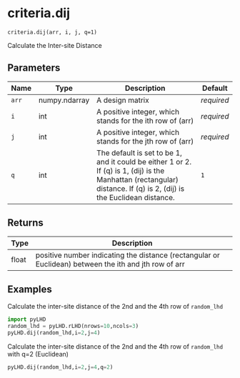 # criteria.dij { #pyLHD.criteria.dij }

`criteria.dij(arr, i, j, q=1)`

Calculate the Inter-site Distance

## Parameters

| Name   | Type          | Description                                                                                                                                                          | Default    |
|--------|---------------|----------------------------------------------------------------------------------------------------------------------------------------------------------------------|------------|
| `arr`  | numpy.ndarray | A design matrix                                                                                                                                                      | _required_ |
| `i`    | int           | A positive integer, which stands for the ith row of (arr)                                                                                                            | _required_ |
| `j`    | int           | A positive integer, which stands for the jth row of (arr)                                                                                                            | _required_ |
| `q`    | int           | The default is set to be 1, and it could be either 1 or 2. If (q) is 1, (dij) is the Manhattan (rectangular) distance. If (q) is 2, (dij) is the Euclidean distance. | `1`        |

## Returns

| Type   | Description                                                                                           |
|--------|-------------------------------------------------------------------------------------------------------|
| float  | positive number indicating the distance (rectangular or Euclidean) between the ith and jth row of arr |

## Examples



Calculate the inter-site distance of the 2nd and the 4th row of `random_lhd`
```python
import pyLHD
random_lhd = pyLHD.rLHD(nrows=10,ncols=3)
pyLHD.dij(random_lhd,i=2,j=4)
```
Calculate the inter-site distance of the 2nd and the 4th row of `random_lhd` with q=2 (Euclidean)
```python
pyLHD.dij(random_lhd,i=2,j=4,q=2)
```